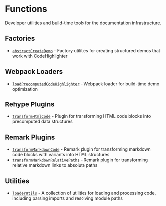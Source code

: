 # Functions

Developer utilities and build-time tools for the documentation infrastructure.

## Factories

- [`abstractCreateDemo`](./abstract-create-demo/page.mdx) - Factory utilities for creating structured demos that work with CodeHighlighter

## Webpack Loaders

- [`loadPrecomputedCodeHighlighter`](./load-precomputed-code-highlighter/page.mdx) - Webpack loader for build-time demo optimization

## Rehype Plugins

- [`transformHtmlCode`](./transform-html-code/page.mdx) - Plugin for transforming HTML code blocks into precomputed data structures

## Remark Plugins

- [`transformMarkdownCode`](./transform-markdown-code/page.mdx) - Remark plugin for transforming markdown code blocks with variants into HTML structures
- [`transformMarkdownRelativePaths`](./transform-markdown-relative-paths/page.mdx) - Remark plugin for transforming relative markdown links to absolute paths

## Utilities

- [`loaderUtils`](./loader-utils/page.mdx) - A collection of utilities for loading and processing code, including parsing imports and resolving module paths
